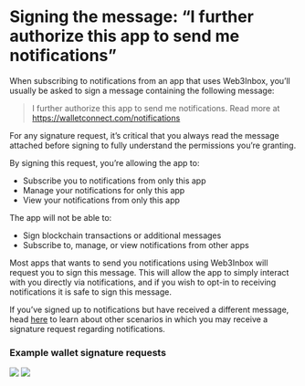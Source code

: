 # Signing the message: “I further authorize this app to send me notifications”

When subscribing to notifications from an app that uses Web3Inbox, you’ll usually be asked to sign a message containing the following message:

> I further authorize this app to send me notifications. Read more at https://walletconnect.com/notifications

For any signature request, it’s critical that you always read the message attached before signing to fully understand the permissions you’re granting. 

By signing this request, you’re allowing the app to:

- Subscribe you to notifications from only this app
- Manage your notifications for only this app
- View your notifications from only this app

The app will not be able to:

- Sign blockchain transactions or additional messages
- Subscribe to, manage, or view notifications from other apps

Most apps that wants to send you notifications using Web3Inbox will request you to sign this message. This will allow the app to simply interact with you directly via notifications, and if you wish to opt-in to receiving notifications it is safe to sign this message.

If you’ve signed up to notifications but have received a different message, head [here](all-apps) to learn about other scenarios in which you may receive a signature request regarding notifications.

### Example wallet signature requests

<div style={{ display: "grid", gridTemplateColumns: "1fr 1fr", gridGap: 16 }}>
    <img src="/assets/web3inbox/authorization-signatures/this-app/sign-this-message.jpg"/>
    <img src="/assets/web3inbox/authorization-signatures/this-app/message.jpg"/>
</div>
